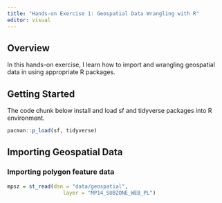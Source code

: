```yaml
---
title: "Hands-on Exercise 1: Geospatial Data Wrangling with R"
editor: visual
---
```


## Overview

In this hands-on exercise, I learn how to import and wrangling geospatial data in using appropriate R packages.

## Getting Started

The code chunk below install and load sf and tidyverse packages into R environment.

```r
pacman::p_load(sf, tidyverse)
```

## Importing Geospatial Data

### Importing polygon feature data 

```r
mpsz = st_read(dsn = "data/geospatial", 
                  layer = "MP14_SUBZONE_WEB_PL")
```

```r

```
